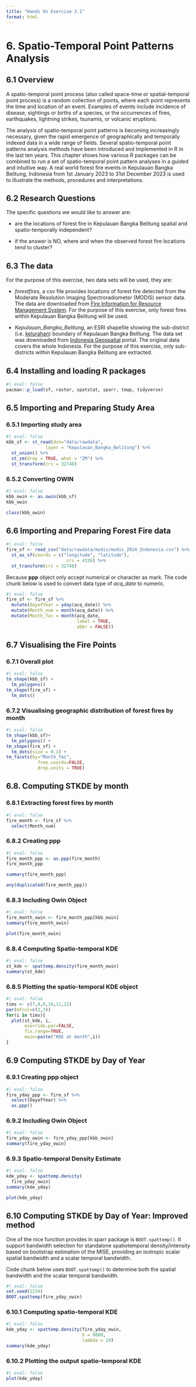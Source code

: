 ```yaml
---
title: "Hands On Exercise 3.1"
format: html
---
```


# 6. Spatio-Temporal Point Patterns Analysis

## **6.1 Overview**

A spatio-temporal point process (also called space-time or spatial-temporal point process) is a random collection of points, where each point represents the time and location of an event. Examples of events include incidence of disease, sightings or births of a species, or the occurrences of fires, earthquakes, lightning strikes, tsunamis, or volcanic eruptions.

The analysis of spatio-temporal point patterns is becoming increasingly necessary, given the rapid emergence of geographically and temporally indexed data in a wide range of fields. Several spatio-temporal point patterns analysis methods have been introduced and implemented in R in the last ten years. This chapter shows how various R packages can be combined to run a set of spatio-temporal point pattern analyses in a guided and intuitive way. A real world forest fire events in Kepulauan Bangka Belitung, Indonesia from 1st January 2023 to 31st December 2023 is used to illustrate the methods, procedures and interpretations.

## 6.2 Research Questions

The specific questions we would like to answer are:

-   are the locations of forest fire in Kepulauan Bangka Belitung spatial and spatio-temporally independent?

-   if the answer is NO, where and when the observed forest fire locations tend to cluster?

## 6.3 The data

For the purpose of this exercise, two data sets will be used, they are:

-   *forestfires*, a csv file provides locations of forest fire detected from the Moderate Resolution Imaging Spectroradiometer (MODIS) sensor data. The data are downloaded from [Fire Information for Resource Management System](https://firms.modaps.eosdis.nasa.gov/download/). For the purpose of this exercise, only forest fires within Kepulauan Bangka Belitung will be used.

-   *Kepulauan_Bangka_Belitung*, an ESRI shapefile showing the sub-district (i.e. [kelurahan](https://en.wikipedia.org/wiki/Villages_of_Indonesia)) boundary of Kepulauan Bangka Belitung. The data set was downloaded from [Indonesia Geospatial](https://www.indonesia-geospasial.com/2023/05/download-shapefile-batas-administrasi.html) portal. The original data covers the whole Indonesia. For the purpose of this exercise, only sub-districts within Kepulauan Bangka Belitung are extracted.

## 6.4 Installing and loading R packages

```r
#| eval: false
pacman::p_load(sf, raster, spatstat, sparr, tmap, tidyverse)
```

## 6.5 Importing and Preparing Study Area

### 6.5.1 Importing study area

```r
#| eval: false
kbb_sf <- st_read(dsn="data/rawdata",
               layer = "Kepulauan_Bangka_Belitung") %>%
  st_union() %>%
  st_zm(drop = TRUE, what = "ZM") %>%
  st_transform(crs = 32748)
```

### 6.5.2 Converting OWIN

```r
#| eval: false
kbb_owin <- as.owin(kbb_sf)
kbb_owin

class(kbb_owin)
```

## 6.6 Importing and Preparing Forest Fire data

```r
#| eval: false
fire_sf <- read_csv("data/rawdata/modis/modis_2024_Indonesia.csv") %>%
  st_as_sf(coords = c("longitude", "latitude"),
                       crs = 4326) %>%
  st_transform(crs = 32748)
```

Because **ppp** object only accept numerical or character as mark. The code chunk below is used to convert data type of *acq_date* to numeric.

```r
#| eval: false
fire_sf <- fire_sf %>% 
  mutate(DayofYear = yday(acq_date)) %>%
  mutate(Month_num = month(acq_date)) %>%
  mutate(Month_fac = month(acq_date, 
                           label = TRUE, 
                           abbr = FALSE))
```

## 6.7 Visualising the Fire Points

### 6.7.1 Overall plot

```r
#| eval: false
tm_shape(kbb_sf) + 
  tm_polygons()
tm_shape(fire_sf) +
  tm_dots()
```

### 6.7.2 Visualising geographic distribution of forest fires by month

```r
#| eval: false
tm_shape(kbb_sf)+
  tm_polygons() +
tm_shape(fire_sf) +
  tm_dots(size = 0.1) +
tm_facets(by="Month_fac", 
            free.coords=FALSE, 
            drop.units = TRUE)
```

## 6.8. Computing STKDE by month

### 6.8.1 Extracting forest fires by month

```r
#| eval: false
fire_month <- fire_sf %>% 
  select(Month_num)
```

### 6.8.2 Creating ppp

```r
#| eval: false
fire_month_ppp <- as.ppp(fire_month)
fire_month_ppp

summary(fire_month_ppp)

any(duplicated(fire_month_ppp))
```

### 6.8.3 Including Owin Object

```r
#| eval: false
fire_month_owin <- fire_month_ppp[kbb_owin]
summary(fire_month_owin)

plot(fire_month_owin)
```

### 6.8.4 Computing Spatio-temporal KDE

```r
#| eval: false
st_kde <- spattemp.density(fire_month_owin)
summary(st_kde)

```

### 6.8.5 Plotting the spatio-temporal KDE object

```r
#| eval: false
tims <- c(7,8,9,10,11,12)
par(mfcol=c(2,3))
for(i in tims){ 
  plot(st_kde, i, 
       override.par=FALSE, 
       fix.range=TRUE, 
       main=paste("KDE at month",i))
}
```

## 6.9 Computing STKDE by Day of Year

### 6.9.1 Creating ppp object

```r
#| eval: false
fire_yday_ppp <- fire_sf %>% 
  select(DayofYear) %>%
  as.ppp()
```

### 6.9.2 Including Owin Object

```r
#| eval: false
fire_yday_owin <- fire_yday_ppp[kbb_owin]
summary(fire_yday_owin)
```

### 6.9.3 Spatio-temporal Density Estimate

```r
#| eval: false
kde_yday <- spattemp.density(
  fire_yday_owin)
summary(kde_yday)

plot(kde_yday)
```

## 6.10 Computing STKDE by Day of Year: Improved method

One of the nice function provides in sparr package is `BOOT.spattemp()`. It support bandwidth selection for standalone spatiotemporal density/intensity based on bootstrap estimation of the MISE, providing an isotropic scalar spatial bandwidth and a scalar temporal bandwidth.

Code chunk below uses `BOOT.spattemp()` to determine both the spatial bandwidth and the scalar temporal bandwidth.

```r
#| eval: false
set.seed(1234)
BOOT.spattemp(fire_yday_owin) 
```

### 6.10.1 Computing spatio-temporal KDE

```r
#| eval: false
kde_yday <- spattemp.density(fire_yday_owin,
                             h = 9000,
                             lambda = 19)
summary(kde_yday)
```

### 6.10.2 Plotting the output spatio-temporal KDE

```r
#| eval: false
plot(kde_yday)
```
